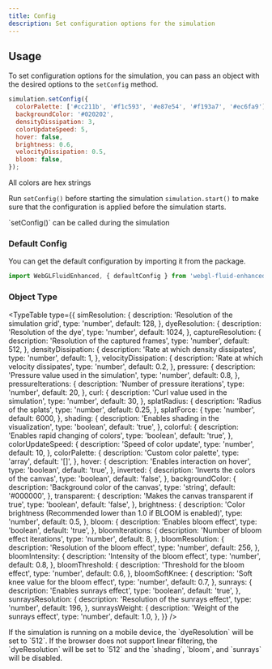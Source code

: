 ```yaml
---
title: Config
description: Set configuration options for the simulation
---
```


## Usage

To set configuration options for the simulation, you can pass an object with the desired options to the `setConfig` method.
```javascript
simulation.setConfig({
  colorPalette: ['#cc211b', '#f1c593', '#e87e54', '#f193a7', '#ec6fa9'],
  backgroundColor: '#020202',
  densityDissipation: 3,
  colorUpdateSpeed: 5,
  hover: false,
  brightness: 0.6,
  velocityDissipation: 0.5,
  bloom: false,
});
```

<Callout type="info">
  All colors are hex strings
</Callout>

Run `setConfig()` before starting the simulation `simulation.start()` to make sure that the configuration is applied before the simulation starts.

<Callout type="info">
  `setConfig()` can be called during the simulation
</Callout>

### Default Config

You can get the default configuration by importing it from the package.
```javascript
import WebGLFluidEnhanced, { defaultConfig } from 'webgl-fluid-enhanced';
```

### Object Type

<TypeTable
  type={{
    simResolution: {
      description: 'Resolution of the simulation grid',
      type: 'number',
      default: 128,
    },
    dyeResolution: {
      description: 'Resolution of the dye',
      type: 'number',
      default: 1024,
    },
    captureResolution: {
      description: 'Resolution of the captured frames',
      type: 'number',
      default: 512,
    },
    densityDissipation: {
      description: 'Rate at which density dissipates',
      type: 'number',
      default: 1,
    },
    velocityDissipation: {
      description: 'Rate at which velocity dissipates',
      type: 'number',
      default: 0.2,
    },
    pressure: {
      description: 'Pressure value used in the simulation',
      type: 'number',
      default: 0.8,
    },
    pressureIterations: {
      description: 'Number of pressure iterations',
      type: 'number',
      default: 20,
    },
    curl: {
      description: 'Curl value used in the simulation',
      type: 'number',
      default: 30,
    },
    splatRadius: {
      description: 'Radius of the splats',
      type: 'number',
      default: 0.25,
    },
    splatForce: {
      type: 'number',
      default: 6000,
    },
    shading: {
      description: 'Enables shading in the visualization',
      type: 'boolean',
      default: 'true',
    },
    colorful: {
      description: 'Enables rapid changing of colors',
      type: 'boolean',
      default: 'true',
    },
    colorUpdateSpeed: {
      description: 'Speed of color update',
      type: 'number',
      default: 10,
    },
    colorPalette: {
      description: 'Custom color palette',
      type: 'array',
      default: '[]',
    },
    hover: {
      description: 'Enables interaction on hover',
      type: 'boolean',
      default: 'true',
    },
    inverted: {
      description: 'Inverts the colors of the canvas',
      type: 'boolean',
      default: 'false',
    },
    backgroundColor: {
      description: 'Background color of the canvas',
      type: 'string',
      default: '#000000',
    },
    transparent: {
      description: 'Makes the canvas transparent if true',
      type: 'boolean',
      default: 'false',
    },
    brightness: {
      description: 'Color brightness (Recommended lower than 1.0 if BLOOM is enabled)',
      type: 'number',
      default: 0.5,
    },
    bloom: {
      description: 'Enables bloom effect',
      type: 'boolean',
      default: 'true',
    },
    bloomIterations: {
      description: 'Number of bloom effect iterations',
      type: 'number',
      default: 8,
    },
    bloomResolution: {
      description: 'Resolution of the bloom effect',
      type: 'number',
      default: 256,
    },
    bloomIntensity: {
      description: 'Intensity of the bloom effect',
      type: 'number',
      default: 0.8,
    },
    bloomThreshold: {
      description: 'Threshold for the bloom effect',
      type: 'number',
      default: 0.6,
    },
    bloomSoftKnee: {
      description: 'Soft knee value for the bloom effect',
      type: 'number',
      default: 0.7,
    },
    sunrays: {
      description: 'Enables sunrays effect',
      type: 'boolean',
      default: 'true',
    },
    sunraysResolution: {
      description: 'Resolution of the sunrays effect',
      type: 'number',
      default: 196,
    },
    sunraysWeight: {
      description: 'Weight of the sunrays effect',
      type: 'number',
      default: 1.0,
    },
  }}
/>

<Callout title="Mobile" type="info">
  If the simulation is running on a mobile device, the `dyeResolution` will be set to `512`.
</Callout>

<Callout title="Linear Filtering" type="warn">
  If the browser does not support linear filtering, the `dyeResolution` will be set to `512` and the `shading`, `bloom`, and `sunrays` will be disabled.
</Callout>

